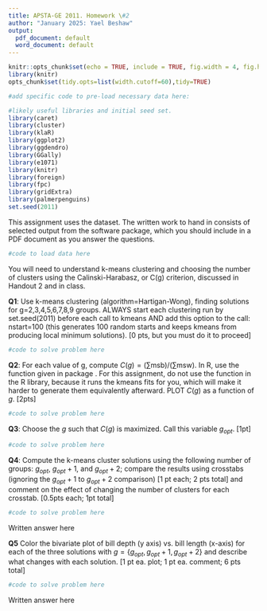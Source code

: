```yaml
---
title: APSTA-GE 2011. Homework \#2
author: "January 2025: Yael Beshaw"
output:
  pdf_document: default
  word_document: default
---
```


```r
knitr::opts_chunk$set(echo = TRUE, include = TRUE, fig.width = 4, fig.height = 4, fig.align = "center")
library(knitr)
opts_chunk$set(tidy.opts=list(width.cutoff=60),tidy=TRUE)

#add specific code to pre-load necessary data here:

```

```r
#likely useful libraries and initial seed set.
library(caret)
library(cluster)
library(klaR)
library(ggplot2)
library(ggdendro)
library(GGally)
library(e1071)
library(knitr)
library(foreign)
library(fpc)
library(gridExtra)
library(palmerpenguins)
set.seed(2011)
```

This assignment uses the \texttt{penguins} dataset.  The written work to hand in consists of selected output from the software package, which you should include in a PDF document as you answer the questions.

```r
#code to load data here
```

You will need to understand k-means clustering and choosing the number of clusters using the Calinski-Harabasz, or C(g) criterion, discussed in Handout 2 and in class.

**Q1**: Use k-means clustering (algorithm=Hartigan-Wong), finding solutions for g=2,3,4,5,6,7,8,9 groups.  ALWAYS start each clustering run by set.seed(2011) before each call to kmeans AND add this option to the call: nstart=100 (this generates 100 random starts and keeps kmeans from producing local minimum solutions). \textcolor{red}{Remember: you do not need to include the body mass measure.} [0 pts, but you must do it to proceed]

```r
#code to solve problem here
```

**Q2**:	For each value of g, compute $C(g)=(\sum \mbox{msb})/(\sum \mbox{msw})$.  In R, use the \texttt{calinhara} function given in package \texttt{fpc}.  For this assignment, do not use the \texttt{NbClust} function in the \texttt{NbClust} R library, because it runs the kmeans fits for you, which will make it harder to generate them equivalently afterward. PLOT $C(g)$ as a function of $g$. [2pts]

```r
#code to solve problem here
```

**Q3**:	Choose the $g$ such that $C(g)$ is maximized.  Call this variable $g_{opt}$.  [1pt]

```r
#code to solve problem here
```

**Q4**: Compute the k-means cluster solutions using the following number of groups: $g_{opt}$, $g_{opt}+1$, and $g_{opt}+2$; compare the results using crosstabs (ignoring the $g_{opt}+1$ to $g_{opt}+2$ comparison) [1 pt each; 2 pts total] and comment on the effect of changing the number of clusters for each crosstab. [0.5pts each; 1pt total]

```r
#code to solve problem here
```

Written answer here

**Q5** Color the bivariate plot of bill depth (y axis) vs. bill length (x-axis) for each of the three solutions with $g=\{g_{opt},g_{opt}+1,g_{opt}+2\}$ and describe what changes with each solution. [1 pt ea. plot; 1 pt ea. comment; 6 pts total]

```r
#code to solve problem here
```

Written answer here
